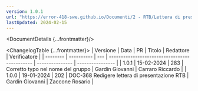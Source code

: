 ```yaml
---
version: 1.0.1
url: "https://error-418-swe.github.io/Documenti/2 - RTB/Lettera di presentazione_v1.0.1.pdf"
lastUpdated: 2024-02-15
---
```



<DocumentDetails {...frontmatter}/>

<ChangelogTable {...frontmatter}>
| Versione | Data       | PR  | Titolo                                        | Redattore       | Verificatore     |
| -------- | ---------- | --- | --------------------------------------------- | --------------- | ---------------- |
| 1.0.1    | 15-02-2024 | 283 | Corretto typo nel nome del gruppo             | Gardin Giovanni | Carraro Riccardo |
| 1.0.0    | 19-01-2024 | 202 | DOC-368 Redigere lettera di presentazione RTB | Gardin Giovanni | Zaccone Rosario  |
</ChangelogTable>

